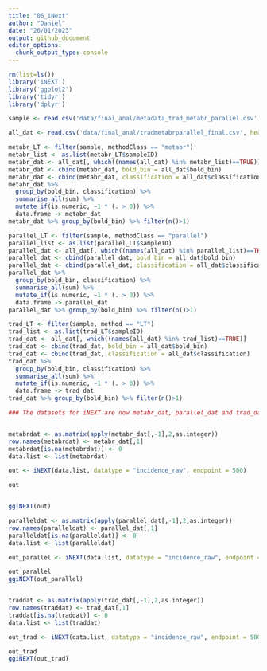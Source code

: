 ```yaml
---
title: "06_iNext"
author: "Daniel"
date: "26/01/2023"
output: github_document
editor_options: 
  chunk_output_type: console
---
```


```r
rm(list=ls())
library('iNEXT')
library('ggplot2')
library('tidyr')
library('dplyr')

sample <- read.csv('data/final_anal/metadata_trad_metabr_parallel.csv', header = TRUE)

all_dat <- read.csv('data/final_anal/tradmetabrparallel_final.csv', header = TRUE)

metabr_LT <- filter(sample, methodClass == "metabr")
metabr_list <- as.list(metabr_LT$sampleID)
metabr_dat <- all_dat[, which((names(all_dat) %in% metabr_list)==TRUE)]
metabr_dat <- cbind(metabr_dat, bold_bin = all_dat$bold_bin)
metabr_dat <- cbind(metabr_dat, classification = all_dat$classification)
metabr_dat %>%
  group_by(bold_bin, classification) %>%
  summarise_all(sum) %>%
  mutate_if(is.numeric, ~1 * (. > 0)) %>%
  data.frame -> metabr_dat
metabr_dat %>% group_by(bold_bin) %>% filter(n()>1)

parallel_LT <- filter(sample, methodClass == "parallel")
parallel_list <- as.list(parallel_LT$sampleID)
parallel_dat <- all_dat[, which((names(all_dat) %in% parallel_list)==TRUE)]
parallel_dat <- cbind(parallel_dat, bold_bin = all_dat$bold_bin)
parallel_dat <- cbind(parallel_dat, classification = all_dat$classification)
parallel_dat %>%
  group_by(bold_bin, classification) %>%
  summarise_all(sum) %>%
  mutate_if(is.numeric, ~1 * (. > 0)) %>%
  data.frame -> parallel_dat
parallel_dat %>% group_by(bold_bin) %>% filter(n()>1)

trad_LT <- filter(sample, method == "LT")
trad_list <- as.list(trad_LT$sampleID)
trad_dat <- all_dat[, which((names(all_dat) %in% trad_list)==TRUE)]
trad_dat <- cbind(trad_dat, bold_bin = all_dat$bold_bin)
trad_dat <- cbind(trad_dat, classification = all_dat$classification)
trad_dat %>%
  group_by(bold_bin, classification) %>%
  summarise_all(sum) %>%
  mutate_if(is.numeric, ~1 * (. > 0)) %>%
  data.frame -> trad_dat
trad_dat %>% group_by(bold_bin) %>% filter(n()>1)

### The datasets for iNEXT are now metabr_dat, parallel_dat and trad_dat##################


metabrdat <- as.matrix(apply(metabr_dat[,-1],2,as.integer))
row.names(metabrdat) <- metabr_dat[,1]
metabrdat[is.na(metabrdat)] <- 0
data.list <- list(metabrdat)

out <- iNEXT(data.list, datatype = "incidence_raw", endpoint = 500)

out


ggiNEXT(out)

paralleldat <- as.matrix(apply(parallel_dat[,-1],2,as.integer))
row.names(paralleldat) <- parallel_dat[,1]
paralleldat[is.na(paralleldat)] <- 0
data.list <- list(paralleldat)

out_parallel <- iNEXT(data.list, datatype = "incidence_raw", endpoint = 500)

out_parallel
ggiNEXT(out_parallel)


traddat <- as.matrix(apply(trad_dat[,-1],2,as.integer))
row.names(traddat) <- trad_dat[,1]
traddat[is.na(traddat)] <- 0
data.list <- list(traddat)

out_trad <- iNEXT(data.list, datatype = "incidence_raw", endpoint = 500)

out_trad
ggiNEXT(out_trad)

```